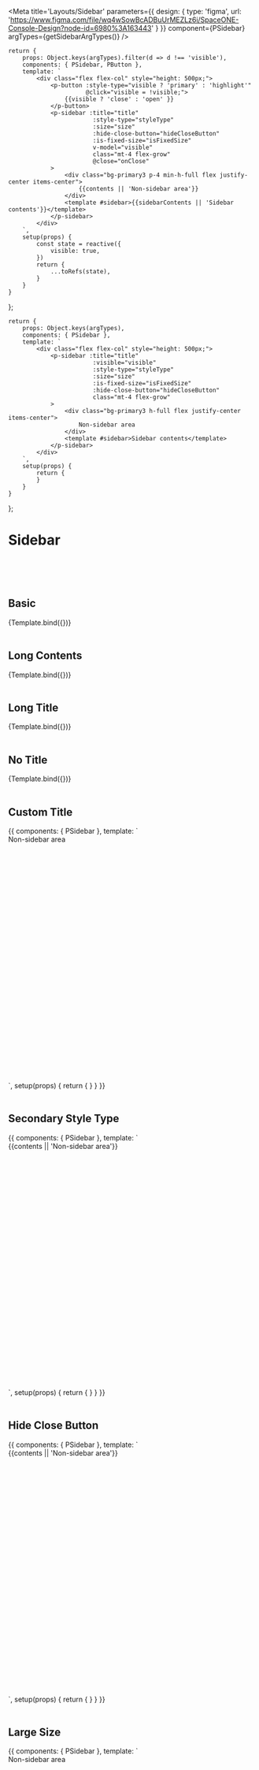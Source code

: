 

<Meta title='Layouts/Sidebar' parameters={{
    design: {
        type: 'figma',
        url: 'https://www.figma.com/file/wq4wSowBcADBuUrMEZLz6i/SpaceONE-Console-Design?node-id=6980%3A163443'
    }
}} component={PSidebar} argTypes={getSidebarArgTypes()} />


    return {
        props: Object.keys(argTypes).filter(d => d !== 'visible'),
        components: { PSidebar, PButton },
        template: `
            <div class="flex flex-col" style="height: 500px;">
                <p-button :style-type="visible ? 'primary' : 'highlight'"
                          @click="visible = !visible;">
                    {{visible ? 'close' : 'open' }}
                </p-button>
                <p-sidebar :title="title"
                            :style-type="styleType"
                            :size="size"
                            :hide-close-button="hideCloseButton"
                            :is-fixed-size="isFixedSize"
                            v-model="visible"
                            class="mt-4 flex-grow"
                            @close="onClose"
                >
                    <div class="bg-primary3 p-4 min-h-full flex justify-center items-center">
                        {{contents || 'Non-sidebar area'}}
                    </div>
                    <template #sidebar>{{sidebarContents || 'Sidebar contents'}}</template>
                </p-sidebar>
            </div>
        `,
        setup(props) {
            const state = reactive({
                visible: true,
            })
            return {
                ...toRefs(state),
            }
        }
    }
};

    return {
        props: Object.keys(argTypes),
        components: { PSidebar },
        template: `
            <div class="flex flex-col" style="height: 500px;">
                <p-sidebar :title="title"
                            :visible="visible"
                            :style-type="styleType"
                            :size="size"
                            :is-fixed-size="isFixedSize"
                            :hide-close-button="hideCloseButton"
                            class="mt-4 flex-grow"
                >
                    <div class="bg-primary3 h-full flex justify-center items-center">
                        Non-sidebar area
                    </div>
                    <template #sidebar>Sidebar contents</template>
                </p-sidebar>
            </div>
        `,
        setup(props) {
            return {
            }
        }
    }
};


# Sidebar
<br/>
<br/>
<br/>

## Basic

<Canvas>
    <Story name="basic" argTypes={{
        contents: {
            defaultValue: ''
        },
        sidebarContents: {
            defaultValue: ''
        }
    }}>
        {Template.bind({})}
    </Story>
</Canvas>

<br/>
<br/>

## Long Contents

<Canvas>
    <Story name="long contents" argTypes={{
        contents: {
            defaultValue: faker.lorem.lines(100)
        },
        sidebarContents: {
            defaultValue: faker.lorem.lines(50)
        }
    }}>
        {Template.bind({})}
    </Story>
</Canvas>

<br/>
<br/>

## Long Title

<Canvas>
    <Story name="long title" argTypes={{
        contents: {
            defaultValue: ''
        },
        sidebarContents: {
            defaultValue: faker.lorem.lines(50)
        }
    }} args={{
        title: faker.lorem.lines(2)
    }}>
        {Template.bind({})}
    </Story>
</Canvas>

<br/>
<br/>

## No Title

<Canvas>
    <Story name="no title" argTypes={{
        contents: {
            defaultValue: ''
        },
        sidebarContents: {
            defaultValue: faker.lorem.lines(50)
        },
    }} args={{
        title: undefined
    }}>
        {Template.bind({})}
    </Story>
</Canvas>

<br/>
<br/>

## Custom Title

<Canvas>
    <Story name="custom title" argTypes={{
        contents: {
            defaultValue: ''
        },
        sidebarContents: {
            defaultValue: ''
        }
    }}>
        {{
            components: { PSidebar },
            template: `
            <div style="height: 500px;">
                <p-sidebar :visible="true"
                            class="mt-4"
                >
                    <div class="bg-primary3 h-full flex justify-center items-center">
                        Non-sidebar area
                    </div>
                    <template #title>
                        <strong class="text-coral">This is Custom Title</strong> with title slot.
                    </template>
                    <template #sidebar>Sidebar Contents</template>
                </p-sidebar>
            </div>
    <!--<div>-->`,
            setup(props) {
                return {
                }
            }
        }}
    </Story>
</Canvas>

<br/>
<br/>


## Secondary Style Type

<Canvas>
    <Story name="Secondary Style Type" argTypes={{
        contents: {
            defaultValue: ''
        },
        sidebarContents: {
            defaultValue: 'Style Type - Secondary'
        }
    }}>
        {{
            components: { PSidebar },
            template: `
            <div style="height: 500px;">
                <p-sidebar :visible="true"
                            title="Secondary Style Type"
                            style-type="secondary"
                            class="mt-4"
                >
                    <div class="bg-primary3 p-4 min-h-full flex justify-center items-center">
                        {{contents || 'Non-sidebar area'}}
                    </div>
                    <template #sidebar>{{sidebarContents || 'Sidebar contents'}}</template>
                </p-sidebar>
            </div>
    <!--<div>-->`,
            setup(props) {
                return {
                }
            }
        }}
    </Story>
</Canvas>

<br/>
<br/>

## Hide Close Button

<Canvas>
    <Story name="Hide Close Button" argTypes={{
        contents: {
            defaultValue: ''
        },
        sidebarContents: {
            defaultValue: 'Style Type - Secondary'
        }
    }}>
        {{
            components: { PSidebar },
            template: `
            <div style="height: 500px;">
                <p-sidebar :visible="true"
                            title="No Close Button"
                            :hide-close-button="true"
                            class="mt-4"
                >
                    <div class="bg-primary3 p-4 min-h-full flex justify-center items-center">
                        {{contents || 'Non-sidebar area'}}
                    </div>
                    <template #sidebar>{{sidebarContents || 'Sidebar contents'}}</template>
                </p-sidebar>
            </div>
    <!--<div>-->`,
            setup(props) {
                return {
                }
            }
        }}
    </Story>
</Canvas>

<br/>
<br/>

## Large Size

<Canvas>
    <Story name="Large Size">
        {{
            components: { PSidebar },
            template: `
            <div style="height: 500px;">
                <p-sidebar :visible="true"
                            title="Large Size"
                            :hide-close-button="true"
                            size="lg"
                            class="mt-4"
                >
                    <div class="bg-primary3 p-4 min-h-full flex justify-center items-center">
                        Non-sidebar area
                    </div>
                    <template #sidebar>Large Size</template>
                </p-sidebar>
            </div>
    <!--<div>-->`,
            setup(props) {
                return {
                }
            }
        }}
    </Story>
</Canvas>

<br/>
<br/>

## Medium Size

<Canvas>
    <Story name="Medium Size">
        {{
            components: { PSidebar },
            template: `
            <div style="height: 500px;">
                <p-sidebar :visible="true"
                            title="Medium Size"
                            :hide-close-button="true"
                            size="md"
                            class="mt-4"
                >
                    <div class="bg-primary3 p-4 min-h-full flex justify-center items-center">
                        Non-sidebar area
                    </div>
                    <template #sidebar>Medium Size</template>
                </p-sidebar>
            </div>
    <!--<div>-->`,
            setup(props) {
                return {
                }
            }
        }}
    </Story>
</Canvas>

<br/>
<br/>

<br/>
<br/>

## Small Size

<Canvas>
    <Story name="Small Size">
        {{
            components: { PSidebar },
            template: `
            <div style="height: 500px;">
                <p-sidebar :visible="true"
                            title="Small Size"
                            :hide-close-button="true"
                            size="sm"
                            class="mt-4"
                >
                    <div class="bg-primary3 p-4 min-h-full flex justify-center items-center">
                        Non-sidebar area
                    </div>
                    <template #sidebar>Small Size</template>
                </p-sidebar>
            </div>
    <!--<div>-->`,
            setup(props) {
                return {
                }
            }
        }}
    </Story>
</Canvas>

<br/>
<br/>

## Footer Slot

<Canvas>
    <Story name="Footer Slot">
        {{
            components: { PSidebar },
            template: `
            <div style="height: 500px;">
                <p-sidebar :visible="true"
                            title="Footer Sidebar"
                            :hide-close-button="true"
                            class="mt-4"
                >
                    <div class="bg-primary3 p-4 min-h-full flex justify-center items-center">
                        Non-sidebar area
                    </div>
                    <template #sidebar>content</template>
                    <template #footer>
                        <div class="bg-gray-200">Footer Area</div>
                    </template>
                </p-sidebar>
            </div>
    <!--<div>-->`,
            setup(props) {
                return {
                }
            }
        }}
    </Story>
</Canvas>

<br/>
<br/>

## Playground

<Canvas>
    <Story name="playground" >
        {Playground.bind({})}
    </Story>
</Canvas>

<ArgsTable story="playground" />
